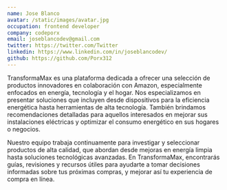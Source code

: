 ```yaml
---
name: Jose Blanco
avatar: /static/images/avatar.jpg
occupation: frontend developer
company: codeporx
email: joseblancodev@gmail.com
twitter: https://twitter.com/Twitter
linkedin: https://www.linkedin.com/in/joseblancodev/
github: https://github.com/Porx312
---
```


TransformaMax es una plataforma dedicada a ofrecer una selección de productos innovadores en colaboración con Amazon, especialmente enfocados en energía, tecnología y el hogar. Nos especializamos en presentar soluciones que incluyen desde dispositivos para la eficiencia energética hasta herramientas de alta tecnología. También brindamos recomendaciones detalladas para aquellos interesados en mejorar sus instalaciones eléctricas y optimizar el consumo energético en sus hogares o negocios.

Nuestro equipo trabaja continuamente para investigar y seleccionar productos de alta calidad, que abordan desde mejoras en energía limpia hasta soluciones tecnológicas avanzadas. En TransformaMax, encontrarás guías, revisiones y recursos útiles para ayudarte a tomar decisiones informadas sobre tus próximas compras, y mejorar así tu experiencia de compra en línea.
